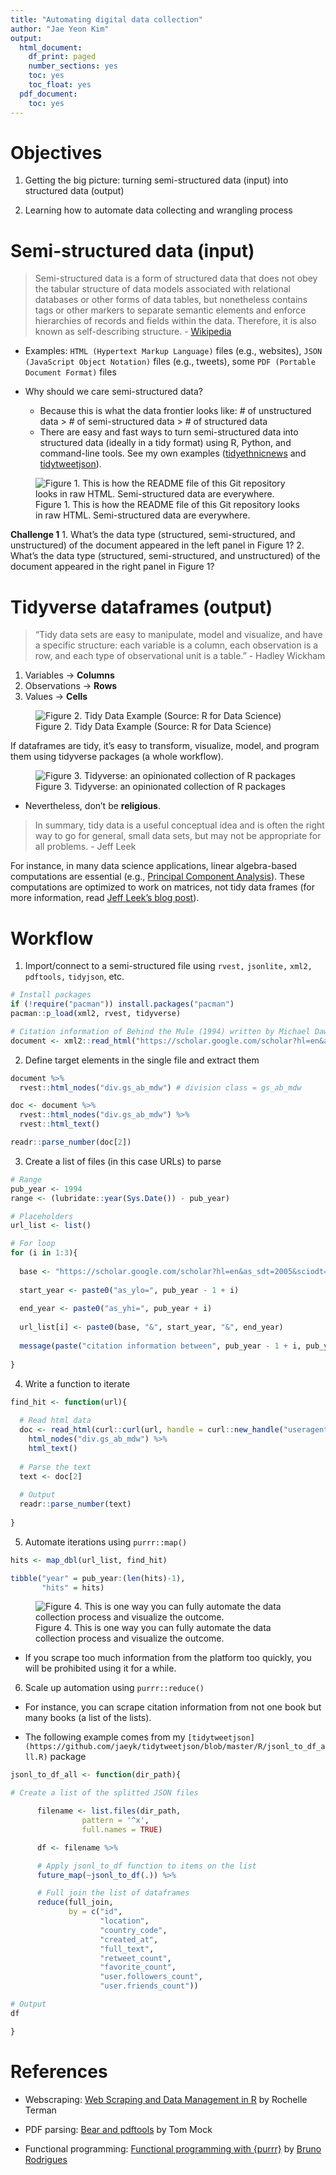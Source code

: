 ```yaml
---
title: "Automating digital data collection"
author: "Jae Yeon Kim"
output:
  html_document:
    df_print: paged
    number_sections: yes
    toc: yes
    toc_float: yes
  pdf_document:
    toc: yes
---
```


# Objectives 

1. Getting the big picture: turning semi-structured data (input) into structured data (output) 

2. Learning how to automate data collecting and wrangling process

# Semi-structured data (input)

> Semi-structured data is a form of structured data that does not obey the tabular structure of data models associated with relational databases or other forms of data tables, but nonetheless contains tags or other markers to separate semantic elements and enforce hierarchies of records and fields within the data. Therefore, it is also known as self-describing structure. - [Wikipedia](https://en.wikipedia.org/wiki/Semi-structured_data#:~:text=Semi%2Dstructured%20data%20is%20a,and%20fields%20within%20the%20data.)

- Examples: `HTML (Hypertext Markup Language)` files (e.g., websites), `JSON (JavaScript Object Notation)` files (e.g., tweets), some `PDF (Portable Document Format)` files 

- Why should we care semi-structured data? 
    - Because this is what the data frontier looks like: # of unstructured data > # of semi-structured data > # of structured data 
    - There are easy and fast ways to turn semi-structured data into structured data (ideally in a tidy format) using R, Python, and command-line tools. See my own examples ([tidyethnicnews](https://github.com/jaeyk/tidyethnicnews) and [tidytweetjson](https://github.com/jaeyk/tidytweetjson)). 
    
![Figure 1. This is how the README file of this Git repository looks in raw HTML. Semi-structured data are everywhere.](https://github.com/jaeyk/digital_data_collection_workshop/raw/master/misc/html_example.png)

**Challenge 1** 
1. What's the data type (structured, semi-structured, and unstructured) of the document appeared in the left panel in Figure 1? 
2. What's the data type (structured, semi-structured, and unstructured) of the document appeared in the right panel in Figure 1? 


# Tidyverse dataframes (output)

> "Tidy data sets are easy to manipulate, model and visualize, and have a specific structure: each variable is a column, each observation is a row, and each type of observational unit is a table." - Hadley Wickham

1. Variables -> **Columns**
2. Observations -> **Rows**
3. Values -> **Cells**

![Figure 2. Tidy Data Example (Source: R for Data Science)](https://garrettgman.github.io/images/tidy-1.png)

If dataframes are tidy, it's easy to transform, visualize, model, and program them using tidyverse packages (a whole workflow).

![Figure 3. Tidyverse: an opinionated collection of R packages](https://miro.medium.com/max/960/0*mlPyX0NE0WQwEzpS.png)

- Nevertheless, don't be **religious**.

> In summary, tidy data is a useful conceptual idea and is often the right way to go for general, small data sets, but may not be appropriate for all problems. - Jeff Leek

For instance, in many data science applications, linear algebra-based computations are essential (e.g., [Principal Component Analysis](https://www.math.upenn.edu/~kazdan/312S13/JJ/PCA-JJ.pdf)). These computations are optimized to work on matrices, not tidy data frames (for more information, read [Jeff Leek's blog post](https://simplystatistics.org/2016/02/17/non-tidy-data/)).

# Workflow
  
1. Import/connect to a semi-structured file using `rvest,` `jsonlite,` `xml2,` `pdftools,` `tidyjson`, etc. 

```r
# Install packages 
if (!require("pacman")) install.packages("pacman")
pacman::p_load(xml2, rvest, tidyverse)

# Citation information of Behind the Mule (1994) written by Michael Dawson 
document <- xml2::read_html("https://scholar.google.com/scholar?hl=en&as_sdt=2005&sciodt=0%2C5&cites=8941738289420139866&scipsc=")
```

2. Define target elements in the single file and extract them 

```r

document %>%
  rvest::html_nodes("div.gs_ab_mdw") # division class = gs_ab_mdw

doc <- document %>%
  rvest::html_nodes("div.gs_ab_mdw") %>%
  rvest::html_text()

readr::parse_number(doc[2])

```
3. Create a list of files (in this case URLs) to parse

```r

# Range 
pub_year <- 1994 
range <- (lubridate::year(Sys.Date()) - pub_year)

# Placeholders 
url_list <- list()

# For loop 
for (i in 1:3){
  
  base <- "https://scholar.google.com/scholar?hl=en&as_sdt=2005&sciodt=0%2C5&cites=8941738289420139866&scipsc="
  
  start_year <- paste0("as_ylo=", pub_year - 1 + i)
  
  end_year <- paste0("as_yhi=", pub_year + i)
  
  url_list[i] <- paste0(base, "&", start_year, "&", end_year)
  
  message(paste("citation information between", pub_year - 1 + i, pub_year + i))
  
}

```

4. Write a function to iterate

```r

find_hit <- function(url){
  
  # Read html data 
  doc <- read_html(curl::curl(url, handle = curl::new_handle("useragent" = "Mozilla/5.0"))) %>%
    html_nodes("div.gs_ab_mdw") %>%
    html_text()
  
  # Parse the text 
  text <- doc[2]
  
  # Output 
  readr::parse_number(text)
  
}

```

5. Automate iterations using `purrr::map()`

```r

hits <- map_dbl(url_list, find_hit)

tibble("year" = pub_year:(len(hits)-1),
       "hits" = hits)

```
![Figure 4. This is one way you can fully automate the data collection process and visualize the outcome.](https://github.com/jaeyk/validating-two-linked-fates/raw/master/outputs/cite.png)

- If you scrape too much information from the platform too quickly, you will be prohibited using it for a while.

6. Scale up automation using `purrr::reduce()`

- For instance, you can scrape citation information from not one book but many books (a list of the lists).

- The following example comes from my `[tidytweetjson](https://github.com/jaeyk/tidytweetjson/blob/master/R/jsonl_to_df_all.R)` package 

```r

jsonl_to_df_all <- function(dir_path){

# Create a list of the splitted JSON files

      filename <- list.files(dir_path,
                pattern = '^x',
                full.names = TRUE)

      df <- filename %>%

      # Apply jsonl_to_df function to items on the list
      future_map(~jsonl_to_df(.)) %>%

      # Full join the list of dataframes
      reduce(full_join,
             by = c("id",
                    "location",
                    "country_code",
                    "created_at",
                    "full_text",
                    "retweet_count",
                    "favorite_count",
                    "user.followers_count",
                    "user.friends_count"))

# Output
df

}
```

# References 

- Webscraping: [Web Scraping and Data Management in R](https://github.com/rochelleterman/ESS-webscraping) by Rochelle Terman

- PDF parsing: [Bear and pdftools](https://themockup.blog/posts/2020-04-03-beer-and-pdftools-a-vignette/) by Tom Mock

- Functional programming: [Functional programming with {purrr}](https://b-rodrigues.github.io/modern_R/defining-your-own-functions.html#functional-programming-with-purrr) by [Bruno Rodrigues](https://www.brodrigues.co/)